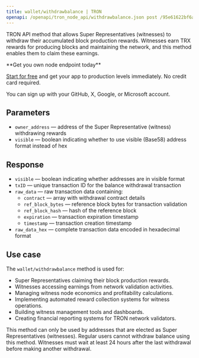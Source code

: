 ```yaml
---
title: wallet/withdrawbalance | TRON
openapi: /openapi/tron_node_api/withdrawbalance.json post /95e61622bf6a8af293978377718e3b77/wallet/withdrawbalance
---
```


TRON API method that allows Super Representatives (witnesses) to withdraw their accumulated block production rewards. Witnesses earn TRX rewards for producing blocks and maintaining the network, and this method enables them to claim these earnings.

<Check>
**Get you own node endpoint today**

[Start for free](https://console.chainstack.com/) and get your app to production levels immediately. No credit card required.

You can sign up with your GitHub, X, Google, or Microsoft account.
</Check>

## Parameters

* `owner_address` — address of the Super Representative (witness) withdrawing rewards
* `visible` — boolean indicating whether to use visible (Base58) address format instead of hex

## Response

* `visible` — boolean indicating whether addresses are in visible format
* `txID` — unique transaction ID for the balance withdrawal transaction
* `raw_data` — raw transaction data containing:
  * `contract` — array with withdrawal contract details
  * `ref_block_bytes` — reference block bytes for transaction validation
  * `ref_block_hash` — hash of the reference block
  * `expiration` — transaction expiration timestamp
  * `timestamp` — transaction creation timestamp
* `raw_data_hex` — complete transaction data encoded in hexadecimal format

## Use case

The `wallet/withdrawbalance` method is used for:

* Super Representatives claiming their block production rewards.
* Witnesses accessing earnings from network validation activities.
* Managing witness node economics and profitability calculations.
* Implementing automated reward collection systems for witness operations.
* Building witness management tools and dashboards.
* Creating financial reporting systems for TRON network validators.

<Note>
This method can only be used by addresses that are elected as Super Representatives (witnesses). Regular users cannot withdraw balance using this method. Witnesses must wait at least 24 hours after the last withdrawal before making another withdrawal.
</Note>